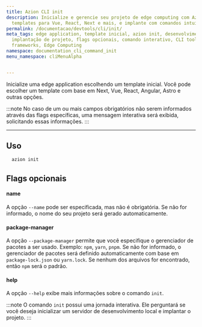 ```yaml
---
title: Azion CLI init
description: Inicialize e gerencie seu projeto de edge computing com Azion init. Escolha
  templates para Vue, React, Next e mais, e implante com comandos intuitivos.
permalink: /documentacao/devtools/cli/init/
meta_tags: edge application, template inicial, azion init, desenvolvimento local,
  implantação de projeto, flags opcionais, comando interativo, CLI tools, JavaScript
  frameworks, Edge Computing
namespace: documentation_cli_command_init
menu_namespace: cliMenuAlpha


---
```


Inicialize uma edge application escolhendo um template inicial. Você pode escolher um template com base em Next, Vue, React, Angular, Astro e outras opções.

:::note
No caso de um ou mais campos obrigatórios não serem informados através das flags específicas, uma mensagem interativa será exibida, solicitando essas informações.
:::

---

## Uso

```sh
  azion init
```

## Flags opcionais

#### name

A opção `--name` pode ser especificada, mas não é obrigatória. Se não for informado, o nome do seu projeto será gerado automaticamente.

#### package-manager

A opção `--package-manager` permite que você especifique o gerenciador de pacotes a ser usado. Exemplo: `npm`, `yarn`, `pnpm`. Se não for informado, o gerenciador de pacotes será definido automaticamente com base em `package-lock.json` ou `yarn.lock`. Se nenhum dos arquivos for encontrado, então `npm` será o padrão.

#### help

A opção `--help` exibe mais informações sobre o comando `init`.

:::note 
O comando `init` possui uma jornada interativa. Ele perguntará se você deseja inicializar um servidor de desenvolvimento local e implantar o projeto.
:::

